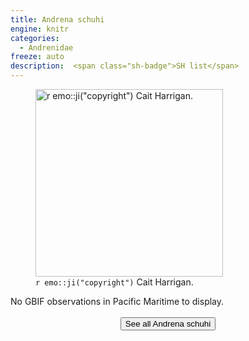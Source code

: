 ```yaml
---
title: Andrena schuhi
engine: knitr
categories:
  - Andrenidae
freeze: auto
description:  <span class="sh-badge">SH list</span>
---
```

![`r emo::ji("copyright")` Cait Harrigan.](/files/no_bee.png){height=300}



No GBIF observations in Pacific Maritime to display.
<br><br>
<center>


<a href="NA"><button type="button" class="btn btn-secondary">See all Andrena schuhi <i class="fa-solid fa-arrow-up-right-from-square"></i> </button></a>
</center>
